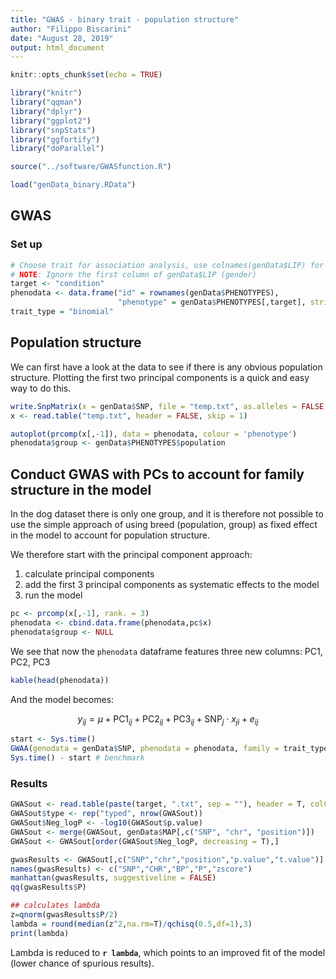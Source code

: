 ```yaml
---
title: "GWAS - binary trait - population structure"
author: "Filippo Biscarini"
date: "August 28, 2019"
output: html_document
---
```


```r
knitr::opts_chunk$set(echo = TRUE)

library("knitr")
library("qqman")
library("dplyr")
library("ggplot2")
library("snpStats")
library("ggfortify")
library("doParallel")

source("../software/GWASfunction.R")

load("genData_binary.RData")
```

## GWAS

### Set up

```r
# Choose trait for association analysis, use colnames(genData$LIP) for listing
# NOTE: Ignore the first column of genData$LIP (gender)
target <- "condition"
phenodata <- data.frame("id" = rownames(genData$PHENOTYPES),
                        "phenotype" = genData$PHENOTYPES[,target], stringsAsFactors = F)
trait_type = "binomial"
```

## Population structure

We can first have a look at the data to see if there is any obvious population structure. Plotting the first two principal components is a quick and easy way to do this.

```r
write.SnpMatrix(x = genData$SNP, file = "temp.txt", as.alleles = FALSE, quote = FALSE)
x <- read.table("temp.txt", header = FALSE, skip = 1)

autoplot(prcomp(x[,-1]), data = phenodata, colour = 'phenotype')
phenodata$group <- genData$PHENOTYPES$population
```


##  Conduct GWAS with PCs to account for family structure in the model

In the dog dataset there is only one group, and it is therefore not possible to use the simple approach of using breed (population, group) as fixed effect in the model to account for population structure.

We therefore start with the principal component approach:

1. calculate principal components
2. add the first 3 principal components as systematic effects to the model
3. run the model

```r
pc <- prcomp(x[,-1], rank. = 3)
phenodata <- cbind.data.frame(phenodata,pc$x)
phenodata$group <- NULL
```

We see that now the `phenodata` dataframe features three new columns: PC1, PC2, PC3

```r
kable(head(phenodata))
```

And the model becomes:

$$
y_{ij} = \mu + \text{PC1}_{ij} + \text{PC2}_{ij} + \text{PC3}_{ij} + \text{SNP}_j \cdot x_{ji} + e_{ij}
$$


```r
start <- Sys.time()
GWAA(genodata = genData$SNP, phenodata = phenodata, family = trait_type, filename = paste(target, ".txt", sep = ""))
Sys.time() - start # benchmark
```

### Results

```r
GWASout <- read.table(paste(target, ".txt", sep = ""), header = T, colClasses = c("character", rep("numeric",4)), dec=".")
GWASout$type <- rep("typed", nrow(GWASout))
GWASout$Neg_logP <- -log10(GWASout$p.value)
GWASout <- merge(GWASout, genData$MAP[,c("SNP", "chr", "position")])
GWASout <- GWASout[order(GWASout$Neg_logP, decreasing = T),]

gwasResults <- GWASout[,c("SNP","chr","position","p.value","t.value")]
names(gwasResults) <- c("SNP","CHR","BP","P","zscore")
manhattan(gwasResults, suggestiveline = FALSE)
qq(gwasResults$P)

## calculates lambda
z=qnorm(gwasResults$P/2)
lambda = round(median(z^2,na.rm=T)/qchisq(0.5,df=1),3)
print(lambda)
```

Lambda is reduced to **`r lambda`**, which points to an improved fit of the model (lower chance of spurious results).
